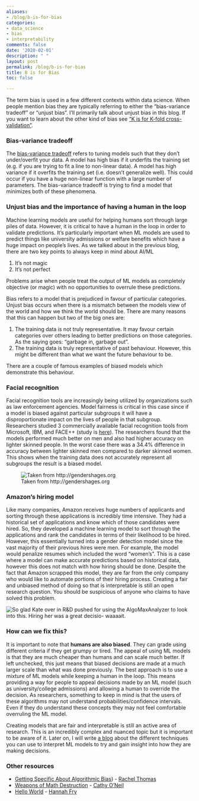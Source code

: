 ```yaml
---
aliases:
- /blog/b-is-for-bias
categories:
- data_science
- bias
- interpretability
comments: false
date: '2020-02-01'
description: " "
layout: post
permalink: /blog/b-is-for-bias
title: B is for Bias
toc: false

---
```


The term bias is used in a few different contexts within data science. When people mention bias they are typically referring to either the “bias-variance tradeoff” or “unjust bias”. I’ll primarily talk about unjust bias in this blog. If you want to learn about the other kind of bias see ["K is for K-fold cross-validation"](../2020-10-05-k-is-for-kfold-cross-validation/index.qmd).

### Bias-variance tradeoff

The [bias-variance tradeoff](https://en.wikipedia.org/wiki/Bias%E2%80%93variance_tradeoff) refers to tuning models such that they don’t under/overfit your data. A model has high bias if it underfits the training set (e.g. if you are trying to fit a line to non-linear data). A model has high variance if it overfits the training set (i.e. doesn’t generalize well). This could occur if you have a huge non-linear function with a large number of parameters. The bias-variance tradeoff is trying to find a model that minimizes both of these phenomena.

### Unjust bias and the importance of having a human in the loop

Machine learning models are useful for helping humans sort through large piles of data. However, it is critical to have a human in the loop in order to validate predictions. It’s particularly important when ML models are used to predict things like university admissions or welfare benefits which have a huge impact on people’s lives. As we talked about in the previous blog, there are two key points to always keep in mind about AI/ML

1. It’s not magic
2. It’s not perfect

Problems arise when people treat the output of ML models as completely objective (or magic) with no opportunities to overrule these predictions.

Bias refers to a model that is prejudiced in favour of particular categories. Unjust bias occurs when there is a mismatch between the models view of the world and how we think the world should be. There are many reasons that this can happen but two of the big ones are:

1. The training data is not truly representative. It may favour certain categories over others leading to better predictions on those categories. As the saying goes: “garbage in, garbage out”.
2. The training data is truly representative of past behaviour. However, this might be different than what we want the future behaviour to be.

There are a couple of famous examples of biased models which demonstrate this behaviour.

### Facial recognition

Facial recognition tools are increasingly being utilized by organizations such as law enforcement agencies. Model fairness is critical in this case since if a model is biased against particular subgroups it will have a disproportionate impact on the lives of people in that subgroup.
Researchers studied 3 commercially available facial recognition tools from Microsoft, IBM, and FACE++ (study is [here](http://gendershades.org/)). The researchers found that the models performed much better on men and also had higher accuracy on lighter skinned people. In the worst case there was a 34.4% difference in accuracy between lighter skinned men compared to darker skinned women. This shows when the training data does not accurately represent all subgroups the result is a biased model.

![Taken from http://gendershages.org](gendershades.png)

### Amazon’s hiring model

Like many companies, Amazon receives huge numbers of applicants and sorting through these applications is incredibly time intensive. They had a historical set of applications and know which of those candidates were hired. So, they developed a machine learning model to sort through the applications and rank the candidates in terms of their likelihood to be hired. However, this essentially turned into a gender detection model since the vast majority of their previous hires were men. For example, the model would penalize resumes which included the word “women’s”. This is a case where a model can make accurate predictions based on historical data, however this does not match with how hiring should be done. Despite the fact that Amazon scrapped this model, they are far from the only company who would like to automate portions of their hiring process. Creating a fair and unbiased method of doing so that is interpretable is still an open research question. You should be suspicious of anyone who claims to have solved this problem.

![](https://imgs.xkcd.com/comics/ai_hiring_algorithm.png "So glad Kate over in R&D pushed for using the AlgoMaxAnalyzer to look into this. Hiring her was a great decisio- waaaait.")

### How can we fix this?

It is important to note that __humans are also biased__. They can grade using different criteria if they get grumpy or tired. The appeal of using ML models is that they are much cheaper than humans and can scale much better. If left unchecked, this just means that biased decisions are made at a much larger scale than what was done previously. The best approach is to use a mixture of ML models while keeping a human in the loop. This means providing a way for people to appeal decisions made by an ML model (such as university/college admissions) and allowing a human to override the decision. As researchers, something to keep in mind is that the users of these algorithms may not understand probabilities/confidence intervals. Even if they do understand these concepts they may not feel comfortable overruling the ML model.

Creating models that are fair and interpretable is still an active area of research. This is an incredibly complex and nuanced topic but it is important to be aware of it. Later on, I will write [a blog](../2020-09-27-i-is-for-interpretability/index.qmd) about the different techniques you can use to interpret ML models to try and gain insight into how they are making decisions.

### Other resources

* [Getting Specific About Algorithmic Bias](https://www.youtube.com/watch?v=S-6YGPrmtYc)) - [Rachel Thomas](https://twitter.com/math_rachel)
* [Weapons of Math Destruction](https://www.amazon.ca/Weapons-Math-Destruction-Increases-Inequality/dp/0553418815) - [Cathy O'Neil](https://twitter.com/mathbabedotorg)
* [Hello World](https://www.amazon.ca/Hello-World-Algorithms-Define-Future/dp/039363499X) - [Hannah Fry](https://twitter.com/fryrsquared)





